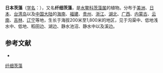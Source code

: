 {{speciesbox
|image = Najas gracillima.JPG
|genus = Najas
|species = gracillima
|authority = ([[Alexander_Karl_Heinrich_Braun|A.Braun]] ex [[Georg_Engelmann|Engelm]].) [[Paul_Wilhelm_Magnus|Magnus]]
|synonyms = *''Caulinia amurensis'' <small>(Tzvelev) Tzvelev</small>
*''Caulinia japonica'' <small>(Nakai) Nakai</small>
*''Caulinia tenuissima'' subsp. ''amurensis'' <small>Tzvelev</small>
*''Najas indica'' var. ''gracillima'' <small>A.Braun ex Engelm.</small>
*''Najas japonica'' <small>Nakai</small>
*''Najas tenuissima'' subsp. ''amurensis'' <small>(Tzvelev) Vorosch.</small>
|synonyms_ref = [http://www.theplantlist.org/tpl1.1/record/kew-308248 The Plant List]
}}

'''日本茨藻'''（[[学名|学名]]：{{lang|la|''Najas gracillima''}}），又名'''纤细茨藻'''，是[[水鳖科|水鳖科]][[茨藻属|茨藻属]]的植物。分布于[[美洲|美洲]]、[[日本|日本]]、[[台湾岛|台湾岛]]以及[[中国大陆|中国大陆]]的[[海南|海南]]、[[福建|福建]]、[[贵州|贵州]]、[[浙江|浙江]]、[[湖北|湖北]]、[[广西|广西]]、[[内蒙古|内蒙古]]、[[云南|云南]]、[[吉林|吉林]]、[[辽宁|辽宁]]等地，生长于海拔200米至1,800米的地区，见于沟渠中、低地浅水中、低地、稻田边、湖边、静水池沼、静水中以及溪边。

== 参考文献 ==
* {{TaiBNET| zh=日本茨藻 | id=201873 | binomial=Najas gracillima | authority=A. Br. ex Magnus, 1870 | var= | accessdate=2013-01-24}}
{{Taxonbar|from=Q11086595}}

[[Category:茨藻属|纤细茨藻]]


{{植物小作品}}